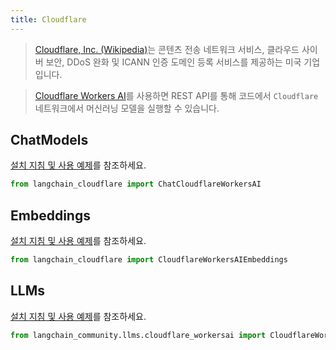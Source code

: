 ```yaml
---
title: Cloudflare
---
```


>[Cloudflare, Inc. (Wikipedia)](https://en.wikipedia.org/wiki/Cloudflare)는 콘텐츠 전송 네트워크 서비스, 클라우드 사이버 보안, DDoS 완화 및 ICANN 인증 도메인 등록 서비스를 제공하는 미국 기업입니다.

>[Cloudflare Workers AI](https://developers.cloudflare.com/workers-ai/)를 사용하면 REST API를 통해 코드에서 `Cloudflare` 네트워크에서 머신러닝 모델을 실행할 수 있습니다.


## ChatModels

[설치 지침 및 사용 예제](/oss/integrations/chat/cloudflare_workersai)를 참조하세요.

```python
from langchain_cloudflare import ChatCloudflareWorkersAI
```

## Embeddings

[설치 지침 및 사용 예제](/oss/integrations/text_embedding/cloudflare_workersai)를 참조하세요.

```python
from langchain_cloudflare import CloudflareWorkersAIEmbeddings
```

## LLMs

[설치 지침 및 사용 예제](/oss/integrations/llms/cloudflare_workersai)를 참조하세요.

```python
from langchain_community.llms.cloudflare_workersai import CloudflareWorkersAI
```